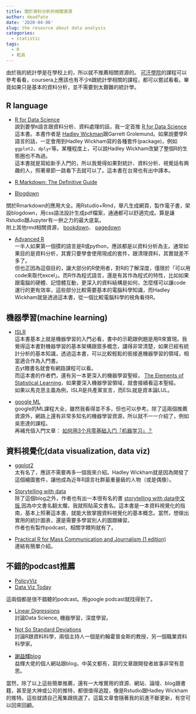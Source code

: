 ```yaml
---
title: 關於資料分析的相關資源
author: deadfate
date: '2020-04-06'
slug: the resource about data analysis
categories:
  - statistic
tags:
  - R
  - 乾貨
---
```

由於我的統計學是在學校上的，所以就不推薦相關資源的。 [可汗學院](https://www.khanacademy.org/math/statistics-probability)的課程可以參考看看，coursera上應該也有不少```R```跟統計學相關的課程，都可以嘗試看看。畢竟如果只是基本的資料分析，並不需要到太艱難的統計學。  

## R language  

* [R for Data Science](https://r4ds.had.co.nz/)  
說到要學```R```語言跟資料分析、資料處理的話，我一定首推 [R for Data Science](https://r4ds.had.co.nz/)這本書。本書作者是 [Hadley Wickman](http://hadley.nz/)跟Garrett Grolemund。如果說要學R語言的話，一定會用到Hadley Wickham寫的各種套件(package)，例如```ggplot2```、```dplyr```等。某種程度上，可以說Hadley Wickham改變了整個R的生態圈也不為過。  <br>
這本書就是寫給新手入門的，所以我覺得如果對統計、資料分析、視覺話有興趣的人，照著章節一路看下去就可以了。這本書在台灣也有出中譯本。    

* [R Markdown: The Definitive Guide](https://bookdown.org/yihui/rmarkdown/)  
* [Blogdown](https://bookdown.org/yihui/blogdown/)  

關於Rmarkdown的應用大全。用Rstudio+Rmd，舉凡生成網頁，製作電子書，架設blogdown，用css語法設計生成pdf檔案，通通都可以舒適完成。算是讓Rstudio跟Jupyter有一拚之力的最大底氣。  <br>
附上其他rmd相關資源， [bookdown](https://bookdown.org/yihui/bookdown/)、 [pagedown](https://pagedown.rbind.io/)  

* [Advanced R](https://adv-r.hadley.nz/)  
一半人如果第一個摸的語言是R或python，應該都是以資料分析為主。通常如果目的是資料分析，其實只要學會使用現成的套件，跟清理資料，其實就差不多了。  <br>
但也正因為這個目的，讓大部分的R使用者，對R的了解深度，僅限於「可以用code來取代excel」。而R作為程式語言，還是有其作為程式的特性，比如如果跟電腦的硬體、記憶體互動，更深入的資料結構是如何，怎麼樣可以讓code運行的更有效率，這些部分比較需要基本的電腦科學知識，而Hadley Wickham就是透過這本書，從一個比較電腦科學的視角看待R。  


## 機器學習(machine learning)  

* [ISLR](http://faculty.marshall.usc.edu/gareth-james/ISL/ )  
這本書基本上就是機器學習的入門必看，書中的示範跟例題是用R來實現。我覺得這本書對機器學習的基本架構跟眾多概念，講得非常清楚，如果已經有統計分析的基本知識，透過這本書，可以比較輕鬆的銜接進機器學習的領域，相當適合作為入門書。  <br>
去yt餵書名就會有網路課程可以看。  <br>
而這本書的作者們，還有另一本更深入的機器學習聖經， [The Elements of
Statistical Learning](https://web.stanford.edu/~hastie/ElemStatLearn/)，如果要深入機器學習領域，就會接續看這本聖經。  <br>
如果以馬克思主義為例，ISLR是共產黨宣言，而ESL就是資本論LUL。  

* [google ML](https://developers.google.com/machine-learning/crash-course/ml-intro)  <br>
google的ML課程大全，雖然我看得並不多，但也可以參考。除了這兩個推薦資源外，網路上還有非常多知名的機器學習資源，所以就不一一介紹了，例如吳恩達的課程。  <br>
再補充個入門文章： [如何用3个月零基础入门「机器学习」？](https://zhuanlan.zhihu.com/p/29704017)

## 資料視覺化(data visualization, data viz)  
* [ggplot2](https://ggplot2-book.org/)  
 太有名了，應該不需要再多一個我來介紹。Hadley Wickham就是因為開發了這個繪圖套件，讓他成為近年R語言社群最重量級的人物（或是偶像）。  

* [Storytelling with data](http://www.storytellingwithdata.com/)  
除了這個blog之外，作者也有出一本很有名的書 [storytelling with data中文版](https://www.books.com.tw/products/0010710103),因為中文書名翻太爛，我就照貼英文書名。這本書是一本資料視覺化的指南，基本上照著這本書，就能大致掌握資料視覺化的基本概念。當然，想做出實用的統計圖表，還是需要多學習別人的圖跟練習。  <br>
作者也有製作podcast，相關字餵狗就有了。

* [Practical R for Mass Communication and Journalism (1 edition)](https://psmethods.postach.io/link/yi-ben-rde-xin-shu-why-sharon-machlis-wrote-a-book-on-r-for-journalists-storybench)  
連結有簡單介紹。  

## 不錯的podcast推薦
* [PolicyViz](https://policyviz.com/product/core-principles-of-data-visualization-cheatsheet/)  
* [Data Viz Today](https://dataviztoday.com/)  

這兩個都是很不錯聽的podcast。用google podcast就找得到了。  

* [Linear Digressions](http://lineardigressions.com/)  
討論Data Science, 機器學習，深度學習。

* [Not So Standard Deviations](http://nssdeviations.com)  
討論R跟資料科學，兩個主持人一個是約翰霍普金斯的教授，另一個職業資料科學家。  

* [謝益輝blog](https://yihui.org/)  
益輝大佬的個人網站跟blog，中英文都有，寫的文章跟開發者故事非常有意思。  


當然，除了以上這些簡單推薦，還有一大堆實用的資源、網站、論壇、blog跟書籍，甚至是大神或公司的推特，都很值得追蹤，像是Rstudio跟Hadley Wickham的推特。這些就請自己蒐集跟挑選了。這篇文章會隨著我的前進不斷更新，有空可以回來回顧。